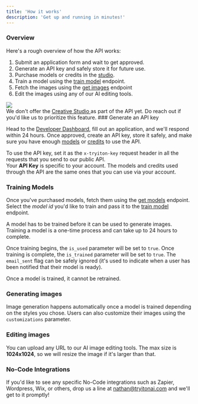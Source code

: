 ```yaml
---
title: 'How it works'
description: 'Get up and running in minutes!'
---
```


### Overview
Here's a rough overview of how the API works:

1. Submit an application form and wait to get approved.
2. Generate an API key and safely store it for future use.
3. Purchase models or credits in the [studio](https://studio.tryitonai.com).
4. Train a model using the [train model](/api-reference/model/post-train-model) endpoint.
5. Fetch the images using the [get images](/api-reference/model/get-model-generated-images) endpoint
6. Edit the images using any of our AI editing tools.

<Frame caption='We only save images uploaded for training, generated with models, or edited with AI tools. Models are automatically deleted once images are generated.'>
 <img src="/images/api-graph.webp" />
</Frame>
<br />
<Info>
We don't offer the <a href="https://studio.tryitonai.com/creative-studio"> Creative Studio </a> as part of the API yet. 
Do reach out if you'd like us to prioritize this feature.
</Info>
### Generate an API key

Head to the <a href="https://studio.tryitonai.com/developers">Developer Dashboard</a>, fill out an application, and we'll respond within 24 hours.
Once approved, create an API key, store it safely, and make sure you have enough <a href="https://studio.tryitonai.com/express">models</a> or <a href="https://studio.tryitonai.com/billing">credits</a>
to use the API.

To use the API key, set it as the `x-tryiton-key` request header in all the requests that you send to our public API.
<br />
<Tip>Your **API Key** is specific to your account. The models and credits used through the API are the same ones that you can use via your account.</Tip>

### Training Models

Once you've purchased models, fetch them using the [get models](/api-reference/model/get-get-models) endpoint.
Select the *model id* you'd like to train and pass it to the [train model](/api-reference/model/post-train-model) endpoint.

A model has to be trained before it can be used to generate images. Training a model is a one-time process and can take up to 24 hours to complete.

Once training begins, the `is_used` parameter will be set to `true`. Once training is complete, the `is_trained` parameter will be set to `true`.
The `email_sent` flag can be safely ignored (it's used to indicate when a user has been notified that their model is ready).

Once a model is trained, it cannot be retrained.

### Generating images

Image generation happens automatically once a model is trained depending on the styles you chose. 
Users can also customize their images using the `customizations` parameter.

### Editing images

You can upload any URL to our AI image editing tools. 
The max size is **1024x1024**, so we will resize the image if it's larger than that.

### No-Code Integrations

If you'd like to see any specific No-Code integrations such as Zapier, Wordpress, Wix, or others, drop us a line at 
[nathan@tryitonai.com](nathan@tryitonai.com) and we'll get to it promptly!
